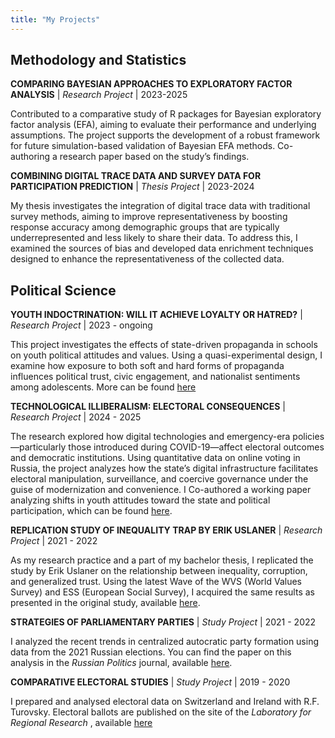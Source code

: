 ```yaml
---
title: "My Projects"
---
```


## Methodology and Statistics

**COMPARING BAYESIAN APPROACHES TO EXPLORATORY FACTOR ANALYSIS** |  *Research Project * | 2023-2025

Contributed to a comparative study of R packages for Bayesian exploratory factor analysis (EFA), aiming to evaluate their performance and underlying assumptions. The project supports the development of a robust framework for future simulation-based validation of Bayesian EFA methods. Co-authoring a research paper based on the study’s findings.

**COMBINING DIGITAL TRACE DATA AND SURVEY DATA FOR PARTICIPATION PREDICTION** |  *Thesis Project* | 2023-2024

My thesis investigates the integration of digital trace data with traditional survey methods, aiming to improve representativeness by boosting response accuracy among demographic groups that are typically underrepresented and less likely to share their data. To address this, I examined the sources of bias and developed data enrichment techniques designed to enhance the representativeness of the collected data.

## Political Science

**YOUTH INDOCTRINATION: WILL IT ACHIEVE LOYALTY OR HATRED?** |  *Research Project * | 2023 - ongoing

This project investigates the effects of state-driven propaganda in schools on youth political attitudes and values. Using a quasi-experimental design, I examine how exposure to both soft and hard forms of propaganda influences political trust, civic engagement, and nationalist sentiments among adolescents. More can be found [here](https://papers.ssrn.com/sol3/papers.cfm?abstract_id=5264533)

**TECHNOLOGICAL ILLIBERALISM: ELECTORAL CONSEQUENCES** |  *Research Project * | 2024 - 2025

The research explored how digital technologies and emergency-era policies—particularly those introduced during COVID-19—affect electoral outcomes and democratic institutions. Using quantitative data on online voting in Russia, the project analyzes how the state’s digital infrastructure facilitates electoral manipulation, surveillance, and coercive governance under the guise of modernization and convenience. I Co-authored a working paper analyzing shifts in youth attitudes toward the state and political participation, which can be found [here](https://www.illiberalism.org/the-rise-of-tech-illiberalism-in-russia-e-voting-and-new-dimensions-of-securitization/).

**REPLICATION STUDY OF INEQUALITY TRAP BY ERIK USLANER** |  *Research Project * | 2021 - 2022

As my research practice and a part of my bachelor thesis, I replicated the study by Erik Uslaner on the relationship between inequality, corruption, and generalized trust. Using the latest Wave of the WVS (World Values Survey) and ESS (European Social Survey), I acquired the same results as presented in the original study, available [here](https://www.hse.ru/ba/political/students/diplomas/620109658).

**STRATEGIES OF PARLIAMENTARY PARTIES** |  *Study Project * | 2021 - 2022

I analyzed the recent trends in centralized autocratic party formation using data from the 2021 Russian elections. You can find the paper on this analysis in the *Russian Politics* journal, available [here](https://brill.com/view/journals/rupo/8/4/article-p519_5.xml).

**COMPARATIVE ELECTORAL STUDIES** |  *Study Project * | 2019 - 2020

I prepared and analysed electoral data on Switzerland and Ireland with R.F. Turovsky. Electoral ballots are published on the site of the *Laboratory for Regional Research *, available [here](https://cfi.hse.ru/lrps/elb)